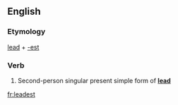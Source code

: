 ==English==

===Etymology===
[[lead]] + [[-est]]

===Verb===
{{infl|en|verb form}}

# {{archaic}} Second-person singular present simple form of '''[[lead]]'''

{{anagrams:en/adeelst}}
[[fr:leadest]]